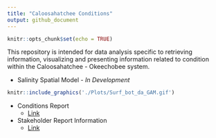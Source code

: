 ```yaml
---
title: "Caloosahatchee Conditions"
output: github_document
---
```


```r
knitr::opts_chunk$set(echo = TRUE)
```

This repository is intended for data analysis specific to retrieving information, visualizing and presenting information related to condition within the Caloosahatchee - Okeechobee system.

* Salinity Spatial Model - *In Development*

```r

knitr::include_graphics('./Plots/Surf_bot_da_GAM.gif')
```

* Conditions Report 
    * [Link](https://sccf-tech.github.io/CRE_Conditions/report/CRE_REPORT.html)

* Stakeholder Report Information
    * [Link](https://sccf-tech.github.io/CRE_Conditions/report/stakeholder_data.html)